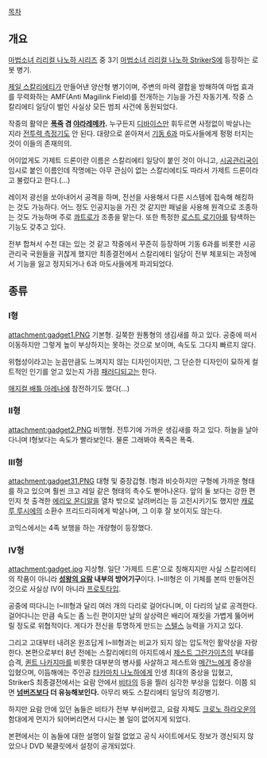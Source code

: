 [[목차]]

== 개요 ==
[[마법소녀 리리컬 나노하 시리즈]] 중 3기 [[마법소녀 리리컬 나노하 StrikerS]]에 등장하는 로봇 병기.

[[제일 스칼리에티]]가 만들어낸 양산형 병기이며, 주변의 마력 결합을 방해하여 마법 효과를 무력화하는 AMF(Anti Magilink Field)를 전개하는 기능을 가진 자동기계. 작중 스칼리에티 일당이 벌인 사실상 모든 범죄 사건에 동원되었다.

작중의 활약은 '''[[폭죽]] 겸 [[야라레메카]].''' 누구든지 [[디바이스]]만 휘두르면 사정없이 박살나는 지라 [[전투력 측정기]]도 안 된다. 대량으로 쏟아져서 [[기동 6과]] 마도사들에게 펑펑 터지는 것이 이들의 존재의의.

어이없게도 가제트 드론이란 이름은 스칼리에티 일당이 붙인 것이 아니고, [[시공관리국]]이 임시로 붙인 이름인데 작명에는 아무 관심이 없는 스칼리에티도 따라서 가제트 드론이라고 불렀다고 한다.(...)

레이저 광선을 쏘아내어서 공격을 하며, 전선을 사용해서 다른 시스템에 접속해 해킹하는 것도 가능하다. 어느 정도 인공지능을 가진 것 같지만 패널을 사용해 원격으로 조종하는 것도 가능하며 주로 [[콰트로(마법소녀 리리컬 나노하 시리즈)|콰트로]]가 조종을 맡는다. 또한 특정한 [[로스트 로기아]]를 탐색하는 기능도 갖추고 있다.

전부 합쳐서 수천 대는 있는 것 같고 작중에서 꾸준히 등장하며 기동 6과를 비롯한 시공관리국 국원들을 귀찮게 했지만 최종결전에서 스칼리에티 일당이 전부 체포되는 과정에서 기능을 잃고 정지되거나 6과 마도사들에게 파괴되었다.

== 종류 ==
=== I형 ===
attachment:gadget1.PNG
기본형. 길쭉한 원통형의 생김새를 하고 있다. 공중에 떠서 이동하지만 그렇게 높이 부상하지는 못하는 것으로 보이며, 속도도 그다지 빠르지 않다.

위협성이라고는 눈꼽만큼도 느껴지지 않는 디자인이지만, 그 단순한 디자인이 묘하게 컬트적인 인기를 얻고 있는지 가끔 [[패러디]]되고는 한다.

[[매지컬 배틀 아레나]]에 참전하기도 했다(...)

=== II형 ===
attachment:gadget2.PNG
비행형. 전투기에 가까운 생김새를 하고 있다. 하늘을 날아다니며 I형보다는 속도가 빨라보인다. 물론 그래봐야 폭죽은 폭죽.

=== III형 ===
attachment:gadget31.PNG
대형 및 중장갑형. I형과 비슷하지만 구형에 가까운 형태를 하고 있으며 훨씬 크고 레일 같은 형태의 촉수도 뻗어나온다. 앞의 둘 보다는 강한 편인지 첫 출격한 [[에리오 몬디알]]을 열차 밖으로 날려버리는 등 고전시키기도 했지만 [[캐로 루 루시에]]의 소환수 프리드리히에게 박살나며, 그 이후 잘 보이지도 않는다.

코믹스에서는 4족 보행을 하는 개량형이 등장했다.
=== IV형 ===
attachment:gadget.jpg
지상형. 일단 '가제트 드론'으로 칭해지지만 사실 스칼리에티의 작품이 아니라 '''[[성왕의 요람]] 내부의 방어기구'''이다. I~III형은 이 기체를 본따 만들어진 것으로 사실상 IV이 아니라 [[프로토타입]].

공중에 떠다니는 I~III형과 달리 여러 개의 다리로 걸어다니며, 이 다리의 날로 공격한다. 걸어다니는 만큼 속도는 좀 느린 편이지만 날의 살상력은 배리어 재킷을 가볍게 뚫어버릴 정도로 위협적이다. 게다가 전신을 투명하게 만드는 [[스텔스]] 능력을 가지고 있다.

그리고 고대부터 내려온 원조답게 I~III형과는 비교가 되지 않는 압도적인 활약상을 자랑한다. 본편으로부터 8년 전에는 스칼리에티의 아지트에서 [[제스트 그란가이츠]]의 부대를 습격, [[퀸트 나카지마]]를 비롯한 대부분의 병사를 사살하고 제스트와 [[메간느 알피노|메간느]]에게 중상을 입혔으며, 이듬해에는 주인공 [[타카마치 나노하]]에게 인생 최대의 중상을 입혔고, StrikerS 최종결전에서는 요람 안에서 [[비타]]의 등을 찔러 심각한 부상을 입혔다. 이쯤 되면 '''[[넘버즈(마법소녀 리리컬 나노하 시리즈)|넘버즈]]보다 더 유능해보인다.''' 아무리 봐도 스칼리에티 일당의 최강병기.

하지만 요람 안에 있던 놈들은 비타가 전부 부숴버렸고, 요람 자체도 [[크로노 하라오운]]의 함대에게 먼지가 되어버리면서 다시는 볼 일이 없어지게 되었다.

본편에서는 이 놈들에 대한 설명이 일절 없었고 공식 사이트에서도 정보가 갱신되지 않았으나 DVD 북클릿에서 설정이 공개되었다.
